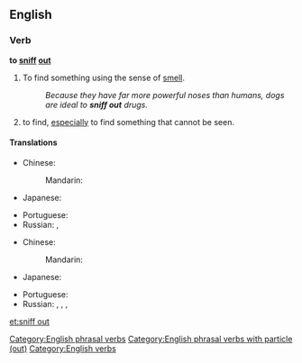 ==English==

===Verb===
'''to [[sniff]] [[out]]'''

# To find something using the sense of [[smell]].
#: ''Because they have far more powerful noses than humans, dogs are ideal to '''sniff out''' drugs.''
# {{idiomatic}} to find, [[especially]] to find something that cannot be seen.

====Translations====
{{trans-top|find something using smell}}
* Chinese:
*: Mandarin: {{t|zh|嗅出|tr=xiùchū|sc=Hani}}
* Japanese: {{t-|ja|嗅ぎ付ける|tr=かぎつける, kagitsukeru|sc=Jpan}}
{{trans-mid}}
* Portuguese: {{t+|pt|farejar}}
* Russian: {{t-|ru|вынюхивать|tr=vynjúxivat'|sc=Cyrl}} {{impf}}, {{t+|ru|вынюхать|tr=výnjuxat'|sc=Cyrl}} {{pf.}}
{{trans-bottom}}

{{trans-top|find}}
* Chinese:
*: Mandarin: {{t|zh|找出|tr=zhǎochū|sc=Hani}}
* Japanese: {{t-|ja|嗅ぎ付ける|tr=かぎつける, kagitsukeru|sc=Jpan}}
{{trans-mid}}
* Portuguese: {{t+|pt|farejar}}
* Russian: {{t-|ru|вынюхивать|tr=vynjúxivat'|sc=Cyrl}} {{impf}}, {{t+|ru|вынюхать|tr=výnjuxat'|sc=Cyrl}} {{pf.}}, {{t-|ru|разнюхивать|tr=raznjúxivat'|sc=Cyrl}} {{impf}}, {{t+|ru|разнюхать|tr=raznjúxat'|sc=Cyrl}} {{pf.}}
{{trans-bottom}}

[[Category:English phrasal verbs]]
[[Category:English phrasal verbs with particle (out)]]
[[Category:English verbs]]

[[et:sniff out]]